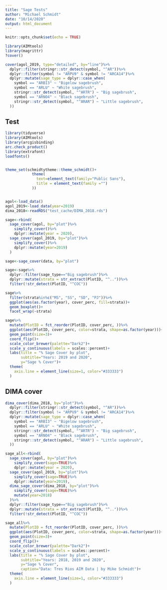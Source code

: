 ```yaml
---
title: "Sage Tests"
author: "Michael Schmidt"
date: "10/14/2020"
output: html_document
---
```


```r
knitr::opts_chunk$set(echo = TRUE)

library(AIMtools)
library(magrittr)
?cover()
```

```r
cover(agol_2019, type="detailed", by="line")%>%
  dplyr::filter(stringr::str_detect(symbol, "^AR"))%>%
  dplyr::filter(symbol != "ARPU9" & symbol != "ARCA14")%>%
  dplyr::mutate(sage_type = dplyr::case_when(
    symbol == "ARBI3" ~ "Bigelow sagebrush",
    symbol == "ARLU" ~ "White sagebrush",
    stringr::str_detect(symbol, "^ARTR") ~ "Big sagebrush",
    symbol == "ARNO4" ~ "Black sagebrush",
    stringr::str_detect(symbol, "^ARAR") ~ "Little sagebrush",
  ))
```


## Test
```r
library(tidyverse)
library(AIMtools)
library(arcgisbinding)
arc.check_product()
library(extrafont)
loadfonts()


theme_set(schmidtytheme::theme_schmidt()+
            theme(
              text=element_text(family="Public Sans"),
              title = element_text(family ="")
            ))


agol<-load_data()
agol_2019<-load_data(year=2019)
dima_2018<-readRDS("test_cache/DIMA_2018.rds")

sage<-rbind(
  sage_cover(agol, by="plot")%>%
    simplify_cover()%>%
    dplyr::mutate(year = 2020), 
  sage_cover(agol_2019, by="plot")%>%
    simplify_cover()%>%
    dplyr::mutate(year=2019)
  )

sage<-sage_cover(data, by="plot")

sage<-sage%>%
  dplyr::filter(sage_type=="Big sagebrush")%>%
  dplyr::mutate(strata = str_extract(PlotID, "^.."))%>%
  filter(!str_detect(PlotID, "^COC"))

sage%>%
  filter(strata%in%c("MS", "SS", "SD", "PJ"))%>%
  ggplot(aes(as.factor(year), cover_perc, fill=strata))+
  geom_boxplot()+
  facet_wrap(~strata)

sage%>%
  mutate(PlotID = fct_reorder(PlotID, cover_perc, ))%>%
  ggplot(aes(PlotID, cover_perc, color=strata, shape=as.factor(year)))+
  geom_point(size=3)+
  coord_flip()+
  scale_color_brewer(palette="Dark2")+
  scale_y_continuous(labels = scales::percent)+
  labs(title = "% Sage Cover by plot",
       subtitle="Years: 2019 and 2020",
       y="Sage % Cover")+
  theme(
    axis.line = element_line(size=1, color="#333333")
  )

```
## DIMA cover
```r
dima_cover(dima_2018, by="plot")%>%
  dplyr::filter(stringr::str_detect(symbol, "^AR"))%>%
  dplyr::filter(symbol != "ARPU9" & symbol != "ARCA14")%>%
  dplyr::mutate(sage_type = dplyr::case_when(
    symbol == "ARBI3" ~ "Bigelow sagebrush",
    symbol == "ARLU" ~ "White sagebrush",
    stringr::str_detect(symbol, "^ARTR") ~ "Big sagebrush",
    symbol == "ARNO4" ~ "Black sagebrush",
    stringr::str_detect(symbol, "^ARAR") ~ "Little sagebrush",
  ))
```

```r

sage_all<-rbind(
  sage_cover(agol, by="plot")%>%
    simplify_cover(sage=TRUE)%>%
    dplyr::mutate(year = 2020), 
  sage_cover(agol_2019, by="plot")%>%
    simplify_cover(sage=TRUE)%>%
    dplyr::mutate(year=2019),
  dima_sage_cover(dima_2018, by="plot")%>%
    simplify_cover(sage=TRUE)%>%
    mutate(year=2018)
  )%>%
  dplyr::filter(sage_type=="Big sagebrush")%>%
  dplyr::mutate(strata = str_extract(PlotID, "^.."))%>%
  filter(!str_detect(PlotID, "^COC"))

sage_all%>%
  mutate(PlotID = fct_reorder(PlotID, cover_perc, ))%>%
  ggplot(aes(PlotID, cover_perc, color=strata, shape=as.factor(year)))+
  geom_point(size=3)+
  coord_flip()+
  scale_color_brewer(palette="Dark2")+
  scale_y_continuous(labels = scales::percent)+
  labs(title = "% Sage Cover by plot",
       subtitle="Years: 2018, 2019 and 2020",
       y="Sage % Cover",
       caption="Data: Tres Rios AIM Data | by Mike Schmidt")+
  theme(
    axis.line = element_line(size=1, color="#333333")
  )
```


